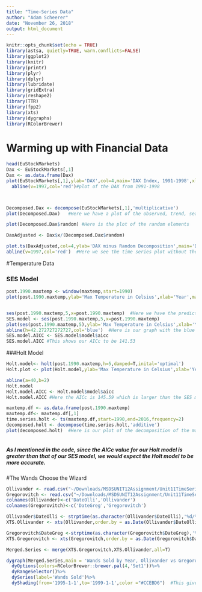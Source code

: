 ```yaml
---
title: "Time-Series Data"
author: "Adam Scheerer"
date: "November 26, 2018"
output: html_document
---
```


```r
knitr::opts_chunk$set(echo = TRUE)
library(astsa, quietly=TRUE, warn.conflicts=FALSE)
library(ggplot2)
library(knitr)
library(printr)
library(plyr)
library(dplyr)
library(lubridate)
library(gridExtra)
library(reshape2)
library(TTR)
library(fpp2)
library(xts)
library(dygraphs)
library(RColorBrewer)
```

# Warming up with Financial Data

```r

head(EuStockMarkets)
Dax <- EuStockMarkets[,1]
Dax <- as.data.frame(Dax)
plot(EuStockMarkets[,1],ylab='DAX',col=4,main='DAX Index, 1991-1998',xlab='Year')
  abline(v=1997,col='red')#plot of the DAX from 1991-1998



Decomposed.Dax <- decompose(EuStockMarkets[,1],'multiplicative')
plot(Decomposed.Dax)   #Here we have a plot of the observed, trend, seaonal, and random                            decompositions

plot(Decomposed.Dax$random) #Here is the plot of the random elements

DaxAdjusted <- Dax$x/(Decomposed.Dax$random)

plot.ts(DaxAdjusted,col=4,ylab='DAX minus Random Decomposition',main='DAX Index,1991-1998 without Random events',xlab='Year')
abline(v=1997,col='red')  #Here we see the time series plot without the randomness
```



#Temperature Data

### SES Model
```r



post.1990.maxtemp <- window(maxtemp,start=1990)
plot(post.1990.maxtemp,ylab='Max Temperature in Celsius',xlab='Year',main='Max Temperature in Melbourne, 1990-2016')


ses(post.1990.maxtemp,5,x=post.1990.maxtemp)  #Here we have the predicted values given to us from the SES function
SES.model <- ses(post.1990.maxtemp,5,x=post.1990.maxtemp)
plot(ses(post.1990.maxtemp,5),ylab='Max Temperature in Celsius',xlab='Year',main='Max Temperature in Melbourne, 1990-2016')
abline(h=42.272727272727,col='blue')  #Here is our graph with the blue line of predicted value of 42.2727 imposed on the graph.
SES.model.AICC <- SES.model$model$aicc
SES.model.AICC #This shows our AICc to be 141.53
```
###Holt Model
```r
Holt.model<- holt(post.1990.maxtemp,h=5,damped=T,inital='optimal')
Holt.plot <- plot(Holt.model,ylab='Max Temperature in Celsius',xlab='Year',main='Max Temperature in Melbourne, 1990-2016')

abline(a=40,b=2)
Holt.model
Holt.model.AICC <- Holt.model$model$aicc
Holt.model.AICC #Here the AICc is 145.59 which is larger than the SES model.  

maxtemp.df <- as.data.frame(post.1990.maxtemp)
maxtemp.df<- maxtemp.df[,1]
time.series.holt <- ts(maxtemp.df,start=1990,end=2016,frequency=2)
decomposed.holt <- decompose(time.series.holt,'additive')
plot(decomposed.holt)  #Here is our plot of the decomposition of the max temps similar to the one I did with the financial data. 
                       
```

##### As I mentioned in the code, since the AICc value for our Holt model is greater than that of our SES model, we would expect the Holt model to be more accurate.


#The Wands Choose the Wizard
```r
Ollivander <- read.csv("~/Downloads/MSDSUNIT12Assignment/Unit11TimeSeries_Ollivander.csv", header=FALSE)
Gregorovitch <- read.csv("~/Downloads/MSDSUNIT12Assignment/Unit11TimeSeries_Gregorovitch.csv",header=F)
colnames(Ollivander)<-c('DateOlli','Ollivander')
colnames(Gregorovitch)<-c('DateGreg','Gregorovitch')

Ollivander$DateOlli <- strptime(as.character(Ollivander$DateOlli),'%d/%m/%Y')  #This allows me to format the Date variable to something we can turn into an XTS object
XTS.Ollivander <- xts(Ollivander,order.by = as.Date(Ollivander$DateOlli))

Gregorovitch$DateGreg <-strptime(as.character(Gregorovitch$DateGreg),'%d/%m/%Y')
XTS.Gregorovitch <- xts(Gregorovitch,order.by = as.Date(Gregorovitch$DateGreg))

Merged.Series <- merge(XTS.Gregorovitch,XTS.Ollivander,all=T)

dygraph(Merged.Series,main = 'Wands Sold by Year, Ollivander vs Gregorovitch',ylab='Wands Sold by Year',xlab='Year') %>%
  dyOptions(colors=RColorBrewer::brewer.pal(4,'Set1'))%>%
  dyRangeSelector()%>%
  dySeries(label='Wands Sold')%>%
  dyShading(from='1995-1-1',to='1999-1-1',color ="#CCEBD6")  #This gives us our graph.



```




